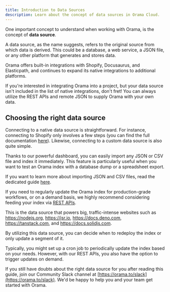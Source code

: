 ```yaml
---
title: Introduction to Data Sources
description: Learn about the concept of data sources in Orama Cloud.
---
```


One important concept to understand when working with Orama, is the concept of **data source**.

A data source, as the name suggests, refers to the original source from which data is derived. This could be a database, a web service, a JSON file, or any other platform that generates and stores data.

Orama offers built-in integrations with Shopify, Docusaurus, and Elasticpath, and continues to expand its native integrations to additional platforms.

If you're interested in integrating Orama into a project, but your data source isn't included in the list of native integrations, don't fret! You can always utilize the REST APIs and remote JSON to supply Orama with your own data.

## Choosing the right data source

Connecting to a native data source is straightforward. For instance, connecting to Shopify only involves a few steps (you can find the full documentation [here](/cloud/data-sources/native-integrations/shopify)). Likewise, connecting to a custom data source is also quite simple.

Thanks to our powerful dashboard, you can easily import any JSON or CSV file and index it immediately. This feature is particularly useful when you want to test an Orama index with a database dump or a spreadsheet export.

If you want to learn more about importing JSON and CSV files, read the dedicated guide [here](https://www.notion.so/Introduction-to-data-sources-f337ecfcb7644de591e3fbdd730e7882?pvs=21).

If you need to regularly update the Orama index for production-grade workflows, or on a demand basis, we highly recommend considering feeding your index via [REST APIs](https://www.notion.so/Introduction-to-data-sources-f337ecfcb7644de591e3fbdd730e7882?pvs=21).

This is the data source that powers big, traffic-intense websites such as https://nodejs.org, https://jsr.io, https://docs.deno.com, https://tanstack.com, and https://docs.solidjs.com.

By utilizing this data source, you can decide when to redeploy the index or only update a segment of it.

Typically, you might set up a cron job to periodically update the index based on your needs. However, with our REST APIs, you also have the option to trigger updates on demand.

If you still have doubts about the right data source for you after reading this guide, join our Community Slack channel at [https://orama.to/slack](https://orama.to/slack). We'd be happy to help you and your team get started with Orama.
